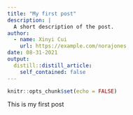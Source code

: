 ```yaml
---
title: "My first post"
description: |
  A short description of the post.
author:
  - name: Xinyi Cui
    url: https://example.com/norajones
date: 08-31-2021
output:
  distill::distill_article:
    self_contained: false
---
```



```r
knitr::opts_chunk$set(echo = FALSE)
```

This is my first post


